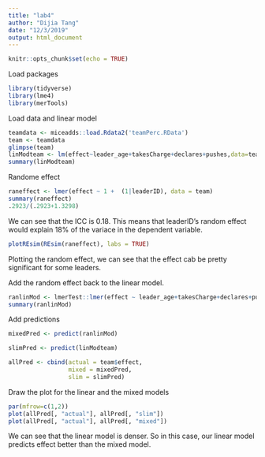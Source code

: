 ---
title: "lab4"
author: "Dijia Tang"
date: "12/3/2019"
output: html_document
---

```{r setup, include=FALSE}
knitr::opts_chunk$set(echo = TRUE)
```

Load packages

```{r}
library(tidyverse)
library(lme4)
library(merTools)
```

Load data and linear model

```{r}
teamdata <- miceadds::load.Rdata2('teamPerc.RData')
team <- teamdata
glimpse(team)
linModteam <- lm(effect~leader_age+takesCharge+declares+pushes,data=team)
summary(linModteam)
```

Randome effect

```{r}
raneffect <- lmer(effect ~ 1 +  (1|leaderID), data = team)
summary(raneffect)
.2923/(.2923+1.3298)
```
We can see that the ICC is 0.18. This means that leaderID's random effect would explain 18% of the variace in the dependent variable.
```{r}
plotREsim(REsim(raneffect), labs = TRUE)
```
Plotting the random effect, we can see that the effect cab be pretty significant for some leaders.

Add the random effect back to the linear model. 

```{r}
ranlinMod <- lmerTest::lmer(effect ~ leader_age+takesCharge+declares+pushes + (1|leaderID), data = team)
summary(ranlinMod)
```

Add predictions

```{r}
mixedPred <- predict(ranlinMod)

slimPred <- predict(linModteam)

allPred <- cbind(actual = team$effect, 
                 mixed = mixedPred, 
                 slim = slimPred)
```

Draw the plot for the linear and the mixed models

```{r}
par(mfrow=c(1,2))
plot(allPred[, "actual"], allPred[, "slim"])
plot(allPred[, "actual"], allPred[, "mixed"])
```

We can see that the linear model is denser. So in this case, our linear model predicts effect better than the mixed model.

